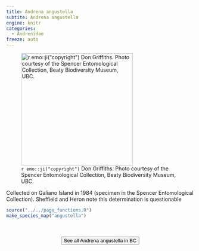 ```yaml
---
title: Andrena angustella
subtite: Andrena angustella
engine: knitr
categories:
  - Andrenidae
freeze: auto
---
```

![`r emo::ji("copyright")` Don Griffiths. Photo courtesy of the Spencer Entomological Collection, Beaty Biodiversity Museum, UBC.](https://www.zoology.ubc.ca/entomology/main/Hymenoptera/Andrenidae/Andrena%20angustella%20(3lateral).jpg){height=300}

Collected on Galiano Island in 1984 (specimen in the Spencer Entomological Collection). Sheffield and Heron note this determination is questionable



```r
source("../../page_functions.R")
make_species_map("angustella")
```
<br><br>
<center>


<a href="https://www.zoology.ubc.ca/entomology/main/Hymenoptera/Andrenidae/Andrena%20angustella.php"><button type="button" class="btn btn-secondary">See all Andrena angustella in BC <i class="fa-solid fa-arrow-up-right-from-square"></i> </button></a>
</center>

